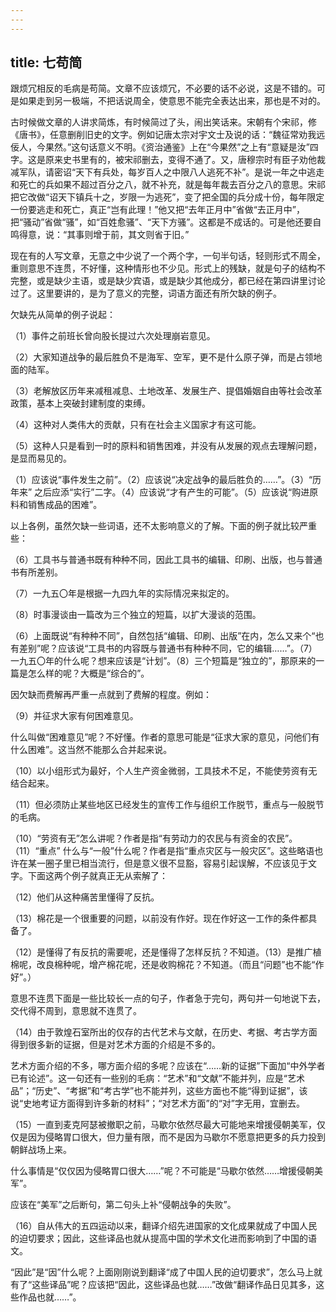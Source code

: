 ```yaml
---
---
---
```

title: 七苟简
---



跟烦冗相反的毛病是苟简。文章不应该烦冗，不必要的话不必说，这是不错的。可是如果走到另一极端，不把话说周全，使意思不能完全表达出来，那也是不对的。

古时候做文章的人讲求简炼，有时候简过了头，闹出笑话来。宋朝有个宋祁，修《唐书》，任意删削旧史的文字。例如记唐太宗对宇文士及说的话：“魏征常劝我远佞人，今果然。”这句话意义不明。《资治通鉴》上在“今果然”之上有“意疑是汝”四字。这是原来史书里有的，被宋祁删去，变得不通了。又，唐穆宗时有臣子劝他裁减军队，请密诏“天下有兵处，每岁百人之中限八人逃死不补”。是说一年之中逃走和死亡的兵如果不超过百分之八，就不补充，就是每年裁去百分之八的意思。宋祁把它改做“诏天下镇兵十之，岁限一为逃死”，变了把全国的兵分成十份，每年限定一份要逃走和死亡，真正“岂有此理！”他又把“去年正月中”省做“去正月中”，把“骚动”省做“骚”，如“百姓愈骚”、“天下方骚”。这都是不成话的。可是他还要自鸣得意，说：“其事则增于前，其文则省于旧。”

现在有的人写文章，无意之中少说了一个两个字，一句半句话，轻则形式不周全，重则意思不连贯，不好懂，这种情形也不少见。形式上的残缺，就是句子的结构不完整，或是缺少主语，或是缺少宾语，或是缺少其他成分，都已经在第四讲里讨论过了。这里要讲的，是为了意义的完整，词语方面还有所欠缺的例子。

欠缺先从简单的例子说起：


（1）事件之前班长曾向股长提过六次处理崩岩意见。

（2）大家知道战争的最后胜负不是海军、空军，更不是什么原子弹，而是占领地面的陆军。

（3）老解放区历年来减租减息、土地改革、发展生产、提倡婚姻自由等社会改革政策，基本上突破封建制度的束缚。

（4）这种对人类伟大的贡献，只有在社会主义国家才有这可能。

（5）这种人只是看到一时的原料和销售困难，并没有从发展的观点去理解问题，是显而易见的。

（1）应该说“事件发生之前”。（2）应该说“决定战争的最后胜负的……”。（3）“历年来”
之后应添“实行”二字。（4）应该说“才有产生的可能”。（5）应该说“购进原料和销售成品的困难”。

以上各例，虽然欠缺一些词语，还不太影响意义的了解。下面的例子就比较严重些：

（6）工具书与普通书既有种种不同，因此工具书的编辑、印刷、出版，也与普通书有所差别。

（7）一九五〇年是根据一九四九年的实际情况来拟定的。

（8）时事漫谈由一篇改为三个独立的短篇，以扩大漫谈的范围。

（6）上面既说“有种种不同”，自然包括“编辑、印刷、出版”在内，怎么又来个“也有差别”呢？应该说“工具书的内容既与普通书有种种不同，它的编辑……”。（7）一九五〇年的什么呢？想来应该是“计划”。（8）三个短篇是“独立的”，那原来的一篇是怎么样的呢？大概是“综合的”。

因欠缺而费解再严重一点就到了费解的程度。例如：

（9）并征求大家有何困难意见。

什么叫做“困难意见”呢？不好懂。作者的意思可能是“征求大家的意见，问他们有什么困难”。这当然不能那么合并起来说。

（10）以小组形式为最好，个人生产资金微弱，工具技术不足，不能使劳资有无结合起来。

（11）但必须防止某些地区已经发生的宣传工作与组织工作脱节，重点与一般脱节的毛病。

（10）“劳资有无”怎么讲呢？作者是指“有劳动力的农民与有资金的农民”。（11）“重点”
什么与“一般”什么呢？作者是指“重点灾区与一般灾区”。这些略语也许在某一圈子里已相当流行，但是意义很不显豁，容易引起误解，不应该见于文字。下面这两个例子就真正无从索解了：

（12）他们从这种痛苦里懂得了反抗。

（13）棉花是一个很重要的问题，以前没有作好。现在作好这一工作的条件都具备了。


（12）是懂得了有反抗的需要呢，还是懂得了怎样反抗？不知道。（13）是推广植棉呢，改良棉种呢，增产棉花呢，还是收购棉花？不知道。（而且“问题”也不能“作好”。）

意思不连贯下面是一些比较长一点的句子，作者急于完句，两句并一句地说下去，交代得不周到，意思就不连贯了。

（14）由于敦煌石室所出的仅存的古代艺术与文献，在历史、考据、考古学方面得到很多新的证据，但是对艺术方面的介绍是不多的。

艺术方面介绍的不多，哪方面介绍的多呢？应该在“……新的证据”下面加“中外学者已有论述”。这一句还有一些别的毛病：“艺术”和“文献”不能并列，应是“艺术品”；“历史”、“考据”和“考古学”也不能并列，这些方面也不能“得到证据”，该说“史地考证方面得到许多新的材料”；“对艺术方面”的“对”字无用，宜删去。

（15）一直到麦克阿瑟被撤职之前，马歇尔依然尽最大可能地来增援侵朝美军，仅仅是因为侵略胃口很大，但力量有限，而不是因为马歇尔不愿意把更多的兵力投到朝鲜战场上来。

什么事情是“仅仅因为侵略胃口很大……”呢？不可能是“马歇尔依然……增援侵朝美军”。

应该在“美军”之后断句，第二句头上补“侵朝战争的失败”。

（16）自从伟大的五四运动以来，翻译介绍先进国家的文化成果就成了中国人民的迫切要求；因此，这些译品也就从提高中国的学术文化进而影响到了中国的语文。

“因此”是“因”什么呢？上面刚刚说到翻译“成了中国人民的迫切要求”，怎么马上就有了“这些译品”呢？应该把“因此，这些译品也就……”改做“翻译作品日见其多，这些作品也就……”。